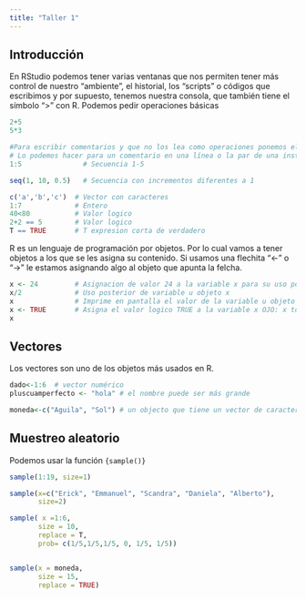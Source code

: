 ```yaml
---
title: "Taller 1"
---
```


## Introducción

En RStudio podemos tener varias ventanas que nos permiten tener más control de nuestro "ambiente", el historial, los "scripts" o códigos que escribimos y por supuesto, tenemos nuestra consola, que también tiene el símbolo "\>" con R. Podemos pedir operaciones básicas

```r
2+5
5*3

#Para escribir comentarios y que no los lea como operaciones ponemos el símbolo de gato
# Lo podemos hacer para un comentario en una línea o la par de una instrucción
1:5               # Secuencia 1-5

seq(1, 10, 0.5)   # Secuencia con incrementos diferentes a 1

c('a','b','c')  # Vector con caracteres
1:7             # Entero
40<80           # Valor logico
2+2 == 5        # Valor logico
T == TRUE       # T expresion corta de verdadero

```

R es un lenguaje de programación por objetos. Por lo cual vamos a tener objetos a los que se les asigna su contenido. Si usamos una flechita "\<-" o "-\>" le estamos asignando algo al objeto que apunta la felcha.

```r
x <- 24         # Asignacion de valor 24 a la variable x para su uso posterior (OBJETO)
x/2             # Uso posterior de variable u objeto x
x               # Imprime en pantalla el valor de la variable u objeto
x <- TRUE       # Asigna el valor logico TRUE a la variable x OJO: x toma el ultimo valor que se le asigna
x
```

## Vectores

Los vectores son uno de los objetos más usados en R.

```r
dado<-1:6  # vector numérico
pluscuamperfecto <- "hola" # el nombre puede ser más grande

moneda<-c("Aguila", "Sol") # un objecto que tiene un vector de caracter
```

## Muestreo aleatorio

Podemos usar la función `{sample()}`

```r

sample(1:19, size=1)

sample(x=c("Erick", "Emmanuel", "Scandra", "Daniela", "Alberto"),
       size=2)

sample( x =1:6, 
       size = 10,
       replace = T,
       prob= c(1/5,1/5,1/5, 0, 1/5, 1/5))


sample(x = moneda,
       size = 15,
       replace = TRUE)

```
